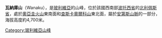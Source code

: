 {{Coord|21|19|37|S|68|5|39|W|display=title}}

'''瓦納庫山'''（Wanaku），是[[玻利維亞|玻利維亞]]的山峰，位於該國西南部[[波托西省|波托西省]]的[[北利佩斯省|北利佩斯省]]，處於[[奧亞圭火山|奧亞圭火山]]東南面和[[查斯卡奧爾科山|查斯卡奧爾科山]]東北面，屬於[[安第斯山脈|安第斯山脈]]的一部分，海拔高度約4,700米。

{{Bolivia-geo-stub}}
[[Category:玻利維亞山峰|Category:玻利維亞山峰]]